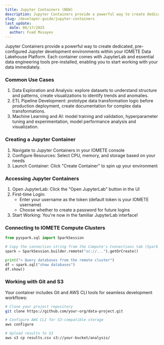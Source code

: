 ```yaml
---
title: Jupyter Containers (NEW)
description: Jupyter Containers provide a powerful way to create dedicated, pre-configured Jupyter development environments within your IOMETE Data Lakehouse Platform. 
slug: /developer-guide/jupyter-containers
last_update:
  date: 06/17/2025
  author: Fuad Musayev
---
```



Jupyter Containers provide a powerful way to create dedicated, pre-configured Jupyter development environments within your IOMETE Data Lakehouse Platform. 
Each container comes with JupyterLab and essential data engineering tools pre-installed, enabling you to start working with your data immediately.  

### Common Use Cases

1. Data Exploration and Analysis: explore datasets to understand structure and patterns, create visualizations to identify trends and anomalies.  
2. ETL Pipeline Development: prototype data transformation logic before production deployment, create documentation for complex data transformations.  
3. Machine Learning and AI: model training and validation, hyperparameter tuning and experimentation, model performance analysis and visualization.

### Creating a Jupyter Container

1. Navigate to Jupyter Containers in your IOMETE console
2. Configure Resources: Select CPU, memory, and storage based on your needs
4. Launch Container: Click "Create Container" to spin up your environment

### Accessing Jupyter Containers

1. Open JupyterLab: Click the "Open JupyterLab" button in the UI
2. First-time Login:
   - Enter your username as the token (default token is your IOMETE username)
   - Choose whether to create a password for future logins
3. Start Working: You're now in the familiar JupyterLab interface!

### Connecting to IOMETE Compute Clusters

```python
from pyspark.sql import SparkSession

# Copy the connection string from the Compute's Connections tab (Spark Connect) in IOMETE UI.
spark = SparkSession.builder.remote("sc://...").getOrCreate()

print("> Query databases from the remote cluster")
df = spark.sql("show databases")
df.show()

```

### Working with Git and S3

Your container includes Git and AWS CLI tools for seamless development workflows:

```bash
# Clone your project repository
git clone https://github.com/your-org/data-project.git

# Configure AWS CLI for S3-compatible storage
aws configure

# Upload results to S3
aws s3 cp results.csv s3://your-bucket/analysis/
```
